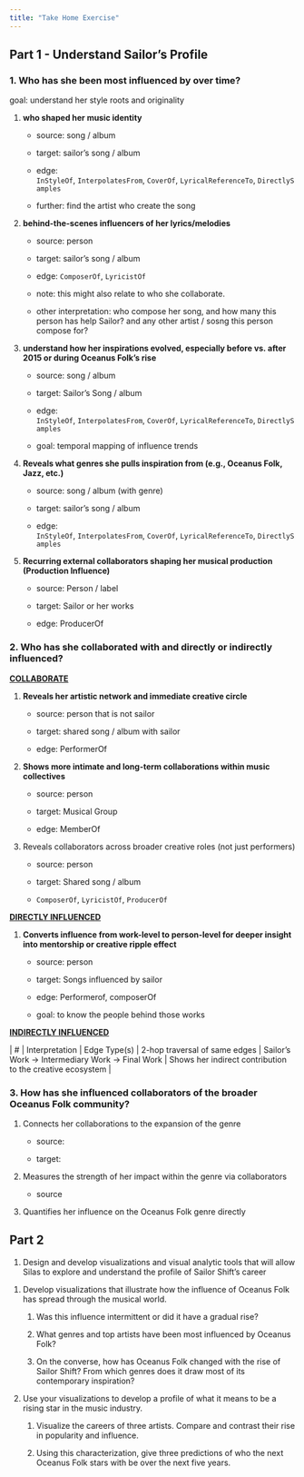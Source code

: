 ```yaml
---
title: "Take Home Exercise"
---
```


## Part 1 - Understand Sailor's Profile

### 1. Who has she been most influenced by over time?

goal: understand her style roots and originality

1.  **who shaped her music identity**

    -   source: song / album

    -   target: sailor's song / album

    -   edge: `InStyleOf`, `InterpolatesFrom`, `CoverOf`, `LyricalReferenceTo`, `DirectlySamples`

    -   further: find the artist who create the song

2.  **behind-the-scenes influencers of her lyrics/melodies**

    -   source: person

    -   target: sailor's song / album

    -   edge: `ComposerOf`, `LyricistOf`

    -   note: this might also relate to who she collaborate.

    -   other interpretation: who compose her song, and how many this person has help Sailor? and any other artist / sosng this person compose for?

3.  **understand how her inspirations evolved, especially before vs. after 2015 or during Oceanus Folk’s rise**

    -   source: song / album

    -   target: Sailor's Song / album

    -   edge: `InStyleOf`, `InterpolatesFrom`, `CoverOf`, `LyricalReferenceTo`, `DirectlySamples`

    -   goal: temporal mapping of influence trends

4.  **Reveals what genres she pulls inspiration from (e.g., Oceanus Folk, Jazz, etc.)**

    -   source: song / album (with genre)

    -   target: sailor's song / album

    -   edge: `InStyleOf`, `InterpolatesFrom`, `CoverOf`, `LyricalReferenceTo`, `DirectlySamples`

5.  **Recurring external collaborators shaping her musical production (Production Influence)**

    -   source: Person / label

    -   target: Sailor or her works

    -   edge: ProducerOf

### 2. Who has she collaborated with and directly or indirectly influenced?

[**COLLABORATE**]{.underline}

1.  **Reveals her artistic network and immediate creative circle**
    -   source: person that is not sailor

    -   target: shared song / album with sailor

    -   edge: PerformerOf
2.  **Shows more intimate and long-term collaborations within music collectives**
    -   source: person

    -   target: Musical Group

    -   edge: MemberOf
3.  Reveals collaborators across broader creative roles (not just performers)
    -   source: person

    -   target: Shared song / album

    -   `ComposerOf`, `LyricistOf`, `ProducerOf`

[**DIRECTLY INFLUENCED**]{.underline}

1.  **Converts influence from work-level to person-level for deeper insight into mentorship or creative ripple effect**
    -   source: person

    -   target: Songs influenced by sailor

    -   edge: Performerof, composerOf

    -   goal: to know the people behind those works

[**INDIRECTLY INFLUENCED**]{.underline}

\| \# \| Interpretation \| Edge Type(s) \| 2-hop traversal of same edges \| Sailor’s Work → Intermediary Work → Final Work \| Shows her indirect contribution to the creative ecosystem \|

### 3. How has she influenced collaborators of the broader Oceanus Folk community?

1.  Connects her collaborations to the expansion of the genre

    -   source:

    -   target:

2.  Measures the strength of her impact within the genre via collaborators

    -   source

3.  Quantifies her influence on the Oceanus Folk genre directly

## Part 2

1.  Design and develop visualizations and visual analytic tools that will allow Silas to explore and understand the profile of Sailor Shift’s career

<!-- -->

1.  Develop visualizations that illustrate how the influence of Oceanus Folk has spread through the musical world.

    1.  Was this influence intermittent or did it have a gradual rise?

    2.  What genres and top artists have been most influenced by Oceanus Folk?

    3.  On the converse, how has Oceanus Folk changed with the rise of Sailor Shift? From which genres does it draw most of its contemporary inspiration?

2.  Use your visualizations to develop a profile of what it means to be a rising star in the music industry.

    1.  Visualize the careers of three artists. Compare and contrast their rise in popularity and influence.

    2.  Using this characterization, give three predictions of who the next Oceanus Folk stars with be over the next five years.
